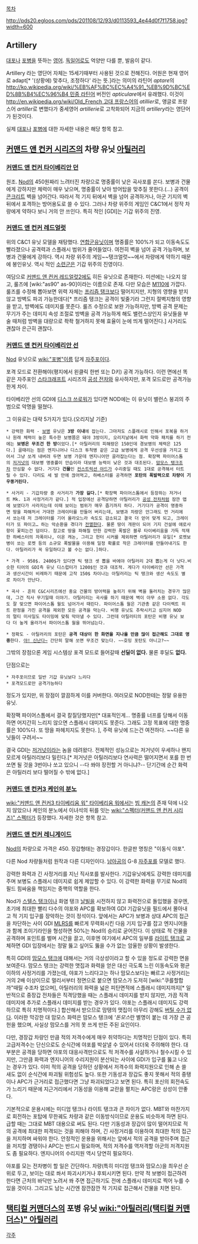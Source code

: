 [[목차]]

http://pds20.egloos.com/pds/201108/12/93/d0113593_4e44d0f7f1758.jpg?width=600

== Artillery == 
[[대포]]나 [[포병]]을 뜻하는 [[영어]]. [[독일어]]로도 억양만 다를 뿐, 발음이 같다. 

Artillery 라는 영단어 자체는 15세기때부터 사용된 것으로 전해진다. 어원은 현재 영어로 adapt[* '(상황에) 맞추다, 조정하다' 라는 뜻.]라는 의미의 라틴어 ''aptare''의 [[http://ko.wikipedia.org/wiki/%EB%AF%BC%EC%A4%91_%EB%9D%BC%ED%8B%B4%EC%96%B4 민중 라틴어]] 버전인 ''apticulare''에서 유래했다. 이것이 [[http://en.wikipedia.org/wiki/Old_French 고대 프랑스어]]의 ''atillier''로, 앵글로 프랑스어 ''artiller''로 변했다가 중세영어 ''artillerie''로 고착화되어 지금의 ''artillery''라는 영단어가 된것이다. 

실제 [[대포]]나 [[포병]]에 대한 자세한 내용은 해당 항목 참고.

== [[커맨드 앤 컨커 시리즈]]의 차량 유닛 [[아틸러리]] ==
=== [[커맨드 앤 컨커 타이베리안 던]] ===
원조. [[Nod]]의 450원짜리 느려터진 차량으로 명중률이 낮은 곡사포를 쏜다. 보병과 건물에게 강하지만 체력이 매우 낮으며, 명중률이 낮아 방어탑을 맞추질 못한다.(...) 공격이 [[콘크리트]] 벽을 넘어간다. 따라서 적 기지 뒤에서 벽을 넘어 공격하거나, 아군 기지의 벽 뒤에서 포격하는 방어용도로 쓸 수 있다. 그러나 차량 위주의 게임인 C&C1에서 정작 차량에게 약하다 보니 거의 안 쓰인다. 특히 적인 [GDI]는 기갑 위주의 진영.

=== [[커맨드 앤 컨커 레드얼럿]] ===
위의 C&C1 유닛 모델을 재탕했다. [[연합군]]유닛이며 명중률은 100%가 되고 이동속도도 빨라졌으나 공격력과 스플래시 범위가 줄어들었다. 여전히 벽을 넘어 공격 가능하며, 보병과 건물에게 강하다. 역시 차량 위주의 게임~~탱크얼럿~~에서 차량에게 약하기 때문에 봉인유닛. 역시 적인 [[소련]]군은 기갑 위주의 진영이다.

여담으로 [[커맨드 앤 컨커 레드얼럿2]]에도 히든 유닛으로 존재한다. 미션에는 나오지 않고, 룰즈에 [wiki:"as90" as-90]이라는 이름으로 존재. 다만 모습은 [[M110]]에 가깝다. 룰즈를 수정해 뽑아보면 위력 자체는 [[프리즘 탱크]]보다 떨어지지만, 지형의 영향을 받지않고 방벽도 파괴 가능한데다[* 프리즘 탱크는 공격이 빛줄기라 그런지 절벽지형의 영향을 받고, 방벽에도 데미지를 못준다. 룰즈 수정으로 보완 가능하지만, 방벽 공격 문제는 무기가 주는 데미지 속성 조절로 방벽을 공격 가능하게 해도 밸런스상인지 유닛들을 부술 때처럼 방벽을 대량으로 좍좍 철거하지 못해 효율이 눈에 띄게 떨어진다.] 사거리도 괜찮아 은근히 괜찮다. 

=== [[커맨드 앤 컨커 타이베리안 선]] ===
[[Nod]] 유닛으로 [[wiki:"포병"이름]] 답게 [[자주포]]이다.

포격 모드로 전환해야(평지에서 왼클릭 한번 또는 D키) 공격 가능하다. 이런 면에선 똑같은 자주포인 [[스타크래프트]] 시리즈의 [[공성 전차]]와 유사하지만, 포격 모드로만 공격가능한게 차이.

타이베리안 선의 GDI에 [[디스크 쓰로워]]가 있다면 NOD에는 이 유닛이 밸런스 붕괴의 주범으로 악명을 떨쳤다.

그 이유로는 대략 5가지가 있다.(오리지날 기준)

 * 강력한 화력 - [[보병]] 유닛은 '''3방 이내'''에 잡는다. 그마저도 스플래시로 인해서 포복을 하거나 원래 체력이 높은 특수한 보병쯤은 돼야 3방이지, 오리지날에서 화력 약화 패치를 하기 전에는 '''보병은 무조건 한 방'''이었다.[* 아틸러리의 피해량은 150인데 경보병의 체력은 125다.] 골때리는 점은 엔지니어나 디스크 투척병 같은 고급 보병에게 공격 우선성을 가지고 있어서 그냥 쏘게 내버려 두면 보병 가운데 엔지니어만 골라잡는다는 점. 확장팩 파이어스톰의 [[저거넛]]의 대보병 명중률이 안습이라 대보병 능력이 낮은 것과 대조된다. [[맘모스 탱크]]조차 안심할 수 없다. 거기다 '''건물'''인 [[컨스트럭션 야드]]가 수리중일 때도 1대로 공격해서 터트릴 수 있다. 다리도 세 발 만에 끊어먹고, 하베스터를 공격하면 '''포탄의 폭발력으로 차량이 기우뚱거린다.'''

 * 사거리 - 기갑차량 중 사거리가 '''가장 길다.'''[* 확장팩 파이어스톰에서 등장하는 저거너트 Mk. 1과 사정거리가 같다.] 적 입장에선 공격당하면 아틸러리가 [[공성 전차]]처럼 잠깐 맵에 보였다가 사라지는데 이때 보이는 범위가 매우 좁기까지 하다. 거기다가 공격이 명중하면 땅을 파해처서 거대한 크레이터를 만들어 버리는데, 보병과 차량은 안그래도 먼 거리에서 쏘는데 저 크레이터를 기어 올라오느라 속도도 감소되고 결국 더 얻어 맞게 되고, 크레이터가 또 파이고… 하는 악순환을 겪다가 [[전멸]]한다. 물론 땅이 개판이 되어 기지 건설에 애로사항이 꽃피는건 덤이다. 참고로 땅을 파해칠 만한 강력한 폭발은 블루 타이베리움을 가득 적재한 하베스터의 자폭이나, 이온 캐논, 그리고 헌터 시커를 제외하면 아틸러리가 유일[* 로켓보병이 쏘는 로켓 등의 소규모 폭발물을 이용해 일정 확률로 작은 크레이터를 만들어내기도 한다. 아틸러리가 꼭 유일하다고 볼 수는 없다.]하다.

 * 가격 - 950$. 2400$가 있다면 틱 탱크 셋 뽑을 바에야 아틸러리 2대 뽑는게 더 낫다.비슷한 티어의 GDI측 유닛 디스럽터가 1200$인 것과 대조적. 게다가 타이베리안 선은 가격과 생산시간이 비례하기 때문에 고작 150$ 차이나는 아틸러리는 틱 탱크와 생산 속도도 별로 차이가 안난다.

 * 곡사 - 흔히 C&C시리즈에선 중요 건물의 방어력을 높히기 위해 벽을 둘러치는 경우가 많은데, 그건 직사 무기일때 이야기. 아틸러리는 곡사를 하기 때문에 벽이 아무 소용 없다. 각도도 잘 맞으면 파이어스톰 월도 넘어가서 때린다. 파이어스톰 월은 기관총 같은 다이렉트 히트 판정을 가진 공격을 제외한 모든 공격을 막는다. 비행 유닛도 추락시키고 심지어 NOD의 멀티 미사일도 타이밍에 맞춰 막아낼 수 있다. 그런데 아틸러티의 포탄은 비행 유닛 보다 더 높게 올라가서 파이어스톰 월을 뛰어넘는다.

 * 정확도 - 아틸러리의 포탄은 '''공격 대상이 한 화면을 지나올 만큼 많이 접근해도 그대로 명중'''한다. [[야! 신난다~]] 간단히 말해 쏘면 무조건 맞는다. ~~호밍 포탄도 아니고?~~

그밖의 장점으론 게임 시스템상 포격 모드로 들어갈때 '''선딜이 없다.''' 물론 후딜도 '''없다.'''

단점으로는
 * 자주포이므로 일반 기갑 유닛보다 느리다
 * 포격모드로만 공격가능하다

정도가 있지만, 위 장점이 깔끔하게 이를 커버한다. 여러모로 NOD한테는 정말 유용한 유닛. 

확장팩 파이어스톰에서 결국 칼질당했지만[* 대표적인게… 명중률 너프를 당해서 이동하면 어지간히 느리지 않으면 스플래시 대미지도 못준다. 그래도 고정 목표에 대한 명중률은 100%다. 또 땅을 파헤치지도 못한다. ], 주력 유닛에 드는건 여전하다. ~~다른 유닛들이 구려서~~

결국 GDI는 [[저거넛]]이라는 놈을 데려왔다. 전체적인 성능으로는 저거넛이 우세하나 왠지 모르게 아틸러리보다 밀린다.[* 저거넛은 아틸러리보다 연사력은 떨어지면서 포를 한 번 쏘면 될 것을 3번이나 쏘고 있으니 --다 쏴야 장전할 거 아니냐?-- 단기간에 순간 화력은 아틸러리 보다 떨어질 수 밖에 없다.]

=== [[커맨드 앤 컨커3 케인의 분노]] ===
[[wiki:"커맨드 앤 컨커3 타이베리움 워" 타이베리움 워]]에서는 [[빔 캐논]]의 존재 덕에 나오지 않았으나 케인의 분노에서 이녀석의 뒤를 잇는 [[wiki:"스펙터(커맨드 앤 컨커 시리즈)" 스펙터]]가 등장했다. 자세한 것은 항목 참고. 

=== [[커맨드 앤 컨커 레니게이드]] ===
[[Nod]]의 차량으로 가격은 450. 장갑형태는 경장갑이다. 한글판 명칭은 "이동식 야포".

다른 Nod 차량들처럼 원작과 다른 디자인이다. [[남아공]]의 G-8 [[자주포]]를 모델로 했다.

강력한 화력과 긴 사정거리를 지닌 직사포를 발사한다. 기갑유닛에게도 강력한 데미지를 주며 보병도 스플래시 데미지로 쉽게 제압할 수 있다. 이 강력한 화력을 무기로 Nod의 필드 힘싸움을 책임지는 중핵의 역할을 한다. 

Nod가 [[스텔스 탱크]]이나 화염 탱크 [[날빌]]을 시전하지 않고 화력전으로 돌입했을 경우엔, 초기에 최대한 빨리 다수의 야포와 APC를 확보하여 GDI 기갑유닛을 필드에서 몰아내고 적 기지 입구를 장악하는 것이 정석이다. 앞에서는 APC가 보병과 상대 APC의 접근을 차단하는 사이 GDI [[MLRS]]를 빠르게 무력화시킨 다음 기지 입구를 잡고 엔지니어들과 함께 조이기라인을 형성하면 50%는 Nod의 승리로 굳어진다. 이 상태로 적 건물을 공격하며 포인트를 벌며 시간을 끌고, 이후엔 여기에서 APC의 일부를 [[라이트 탱크]]로 교체하면 GDI 입장에서는 정말 뚫고 싶어도 뚫을 수가 없는 암울한 상황이 발생한다. 

특히 GDI의 [[맘모스 탱크]]에 대해서는 거의 극상성이라고 할 수 있을 정도로 강력한 면을 보여준다. 맘모스 탱크는 강력한 맷집과 화력을 얻은 대신 극도록 느린 이동속도와 평균 이하의 사정거리를 가졌는데, 야포가 느리다고는 하나 맘모스보다는 빠르고 사정거리는 거의 2배 이상이므로 멀리서부터 정면으로 붙으면 맘모스가 도저히 [wiki:"쿠를할합까"때릴 수조차 없으며], 아틸러리의 화력을 넓은 피탄면적에 스플래시 데미지까지[* 일반적으로 중장갑 전차들은 직격당했을 때는 스플래시 데미지를 받지 않지만, 가끔 직격 데미지에 추가로 스플래시 데미지를 받는 경우가 있다. 야포는 스플래시 데미지도 강력하므로 특히 치명적이다.] 합산해서 받으므로 맘탱의 맷집이 아무리 강해도 [[버틸 수가 없다]]. 이러한 막강한 대 맘모스 화력은 맘모스 탱크에 '''돈모스''란 별명이 붙는 데 가장 큰 공헌을 했으며, 사실상 맘모스를 거의 못 쓰게 만든 주된 요인이다.

다만, 경장갑 차량인 만큼 적의 저격수에게 매우 취약하다는 치명적인 단점이 있다. 특히 고급저격수는 단신으로도 순식간에 야포를 박살낼 수 있어서 더더욱 주의해야 한다. 대부분은 공격을 당하면 야포의 대응사격만으로도 적 저격수를 사살하거나 철수시킬 수 있지만, 그만큼 화력과 엔지니어의 수리지원이 분산되는 사이에 GDI가 입구를 뚫고 나오는 경우가 있다. 이미 적의 공격을 당하던 상황에서 저격수의 화력지원으로 인해 손 쓸 새도 없이 순식간에 파괴될 위험성도 높다. 또한 기동성과 장갑도 좋지 못해서 적의 중탱이나 APC가 근거리로 접근했다면 그냥 파괴되었다고 보면 된다. 특히 포신의 회전속도가 느리기 때문에 지근거리에서 기동성을 이용해 교란을 펼치는 APC랑은 상성이 안좋다.

기본적으로 운용시에는 미디엄 탱크나 라이트 탱크과 큰 차이가 없다. MBT와 마찬가지로 회전하는 포탑에 무한궤도 차량과 같은 이동방식이므로 운용도 비슷하게 하면 된다. 급할 때는 그대로 MBT 대용으로 써도 된다. 다만 기동성과 장갑이 많이 떨어지므로 적의 공격에 최대한 피격되는 것을 피해야 하며, 긴 사정거리를 이용하여 최대한 적의 접근을 저지하며 싸워야 한다. 안정적인 운용을 위해서는 앞에서 적의 공격을 받아주며 접근을 저지할 경탱이나 APC는 반드시 필요하며, 적의 저격수를 역저격할 아군의 저격지원도 좀 필요하다. 엔지니어의 수리지원 역시 당연히 필요하다. 

야포를 모는 전차병이 할 일은 간단하다. 차량(특히 미디엄 탱크와 맘모스)을 최우선 순위로 두고, 보이는 대로 쏴서 파괴시키거나 후퇴시키면 된다. 만약 적 보병이 접근하려 한다면 근처의 바닥만 노려서 쏴 주면 접근하기도 전에 스플래시 데미지로 찍어 누를 수 있을 것이다. 그리고도 남는 시간엔 잠깐잠깐 적 기지로 접근해서 건물을 치면 된다.

== [[택티컬 커맨더스]]의 포병 유닛 [[wiki:"아틸러리(택티컬 커맨더스)" 아틸러리]] ==


[[각주]]
